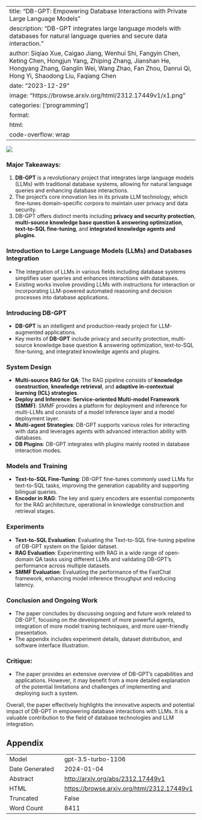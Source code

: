 
---
title: "DB-GPT: Empowering Database Interactions with Private Large Language Models"
description: "DB-GPT integrates large language models with databases for natural language queries and secure data interaction."
author: Siqiao Xue, Caigao Jiang, Wenhui Shi, Fangyin Chen, Keting Chen, Hongjun Yang, Zhiping Zhang, Jianshan He, Hongyang Zhang, Ganglin Wei, Wang Zhao, Fan Zhou, Danrui Qi, Hong Yi, Shaodong Liu, Faqiang Chen
date: "2023-12-29"
image: "https://browse.arxiv.org/html/2312.17449v1/x1.png"
categories: ['programming']
format:
  html:
    code-overflow: wrap
---

![](https://browse.arxiv.org/html/2312.17449v1/x1.png)

### Major Takeaways:
1. **DB-GPT** is a revolutionary project that integrates large language models (LLMs) with traditional database systems, allowing for natural language queries and enhancing database interactions.
2. The project's core innovation lies in its private LLM technology, which fine-tunes domain-specific corpora to maintain user privacy and data security.
3. DB-GPT offers distinct merits including **privacy and security protection**, **multi-source knowledge base question & answering optimization**, **text-to-SQL fine-tuning**, and **integrated knowledge agents and plugins**.

### Introduction to Large Language Models (LLMs) and Databases Integration
- The integration of LLMs in various fields including database systems simplifies user queries and enhances interactions with databases.
- Existing works involve providing LLMs with instructions for interaction or incorporating LLM-powered automated reasoning and decision processes into database applications.

### Introducing DB-GPT
- **DB-GPT** is an intelligent and production-ready project for LLM-augmented applications.
- Key merits of **DB-GPT** include privacy and security protection, multi-source knowledge base question & answering optimization, text-to-SQL fine-tuning, and integrated knowledge agents and plugins.

### System Design
- **Multi-source RAG for QA**: The RAG pipeline consists of **knowledge construction**, **knowledge retrieval**, and **adaptive in-contextual learning (ICL) strategies**.
- **Deploy and Inference: Service-oriented Multi-model Framework (SMMF)**: SMMF provides a platform for deployment and inference for multi-LLMs and consists of a model inference layer and a model deployment layer.
- **Multi-agent Strategies**: DB-GPT supports various roles for interacting with data and leverages agents with advanced interaction ability with databases.
- **DB Plugins**: DB-GPT integrates with plugins mainly rooted in database interaction modes.

### Models and Training
- **Text-to-SQL Fine-Tuning**: DB-GPT fine-tunes commonly used LLMs for text-to-SQL tasks, improving the generation capability and supporting bilingual queries.
- **Encoder in RAG**: The key and query encoders are essential components for the RAG architecture, operational in knowledge construction and retrieval stages.

### Experiments
- **Text-to-SQL Evaluation**: Evaluating the Text-to-SQL fine-tuning pipeline of DB-GPT system on the Spider dataset.
- **RAG Evaluation**: Experimenting with RAG in a wide range of open-domain QA tasks using different LLMs and validating DB-GPT's performance across multiple datasets.
- **SMMF Evaluation**: Evaluating the performance of the FastChat framework, enhancing model inference throughput and reducing latency.

### Conclusion and Ongoing Work
- The paper concludes by discussing ongoing and future work related to DB-GPT, focusing on the development of more powerful agents, integration of more model training techniques, and more user-friendly presentation.
- The appendix includes experiment details, dataset distribution, and software interface illustration.

### Critique:
- The paper provides an extensive overview of DB-GPT's capabilities and applications. However, it may benefit from a more detailed explanation of the potential limitations and challenges of implementing and deploying such a system.

Overall, the paper effectively highlights the innovative aspects and potential impact of DB-GPT in empowering database interactions with LLMs. It is a valuable contribution to the field of database technologies and LLM integration.

## Appendix

|          |          |
|----------|----------|
| Model     | gpt-3.5-turbo-1106       |
| Date Generated     | 2024-01-04       |
| Abstract | [http://arxiv.org/abs/2312.17449v1](http://arxiv.org/abs/2312.17449v1)        |
| HTML     | [https://browse.arxiv.org/html/2312.17449v1](https://browse.arxiv.org/html/2312.17449v1)       |
| Truncated       | False       |
| Word Count       | 8411       |
